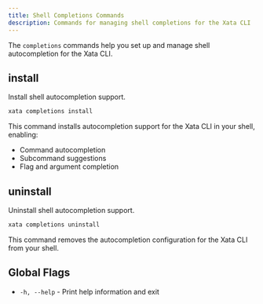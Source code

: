```yaml
---
title: Shell Completions Commands
description: Commands for managing shell completions for the Xata CLI
---
```


The `completions` commands help you set up and manage shell autocompletion for the Xata CLI.

## install

Install shell autocompletion support.

```bash
xata completions install
```

This command installs autocompletion support for the Xata CLI in your shell, enabling:
- Command autocompletion
- Subcommand suggestions
- Flag and argument completion

## uninstall

Uninstall shell autocompletion support.

```bash
xata completions uninstall
```

This command removes the autocompletion configuration for the Xata CLI from your shell.

## Global Flags

- `-h, --help` - Print help information and exit 
